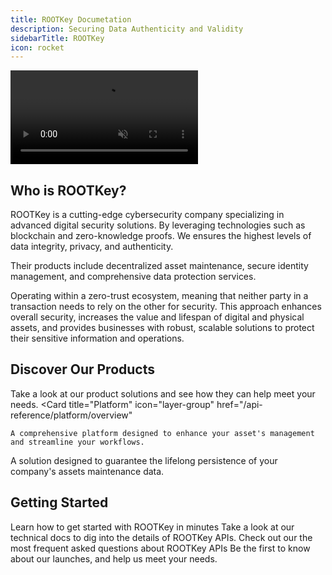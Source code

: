 ```yaml
---
title: ROOTKey Documetation
description: Securing Data Authenticity and Validity
sidebarTitle: ROOTKey
icon: rocket
---
```



<video
  autoPlay
  muted
  loop
  playsInline
  className="w-full aspect-video hidden dark:block"
  src="https://www.media.notcybersec.com/docs/Main.mp4"
/>
<video
  autoPlay
  muted
  loop
  playsInline
  className="w-full aspect-video block dark:hidden"
  src="https://www.media.notcybersec.com/docs/MainWhite.mp4"
/>

## Who is ROOTKey?
ROOTKey is a cutting-edge cybersecurity company specializing in advanced digital security solutions. By leveraging technologies such as blockchain and zero-knowledge proofs. We ensures the highest levels of data integrity, privacy, and authenticity. 

Their products include decentralized asset maintenance, secure identity management, and comprehensive data protection services.

Operating within a zero-trust ecosystem, meaning that neither party in a transaction needs to rely on the other for security. This approach enhances overall security, increases the value and lifespan of digital and physical assets, and provides businesses with robust, scalable solutions to protect their sensitive information and operations.
## Discover Our Products
Take a look at our product solutions and see how they can help meet your needs.
<CardGroup cols={2}>
  <Card
    title="Platform"
    icon="layer-group"
    href="/api-reference/platform/overview"
  >
    A comprehensive platform designed to enhance your asset's management and streamline your workflows. 
  </Card>
  <Card
    title="DAMC"
    icon="wind-turbine"
    href="/api-reference/damc/overview"
  >
    A solution designed to guarantee the lifelong persistence of your company's assets maintenance data.
  </Card>
</CardGroup>

## Getting Started

<CardGroup cols={2}>
  <Card
    title="Quickstart"
    icon="play"
    href="/pages/overview"
  >
    Learn how to get started with ROOTKey in minutes
  </Card>
  <Card
    title="API References"
    icon="book-open-cover"
    href="/api-reference/overview"
  >
    Take a look at our technical docs to dig into the details of ROOTKey APIs.
  </Card>
  <Card
    title="FAQ"
    icon="Map"
    target="_blank"
    href="/pages/faq"
  >
    Check out our the most frequent asked questions about ROOTKey APIs
  </Card>
  <Card
    title="Join Our Comunity"
    icon="whatsapp"
    target="_blank"
    href="https://chat.whatsapp.com/IHM2Grue6sW4Wb6S8OLFNb"
  >
    Be the first to know about our launches, and help us meet your needs. 
  </Card>
</CardGroup>
